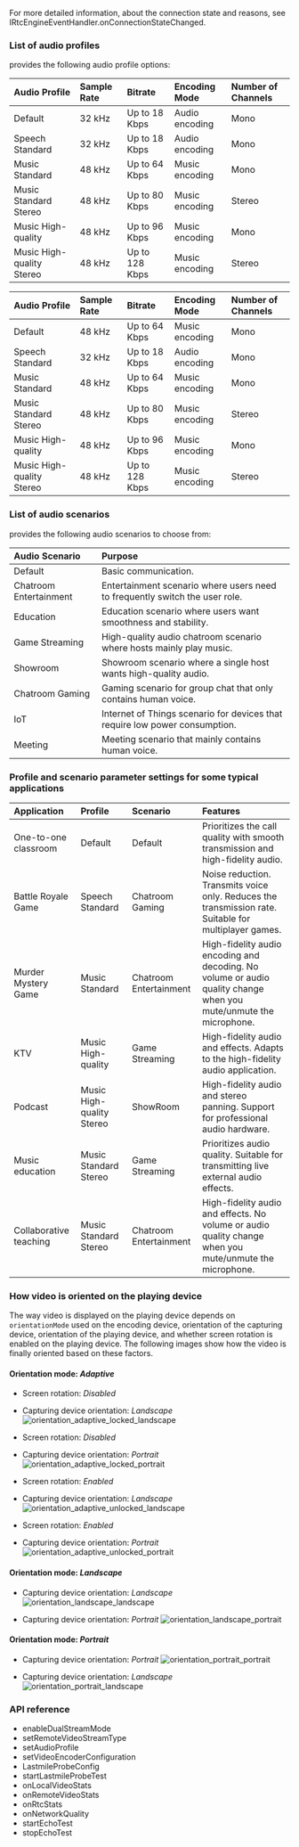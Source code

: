 <PlatformWrapper platform="android">

For more detailed information, about the connection state and reasons, see <Link to="{{Global.API_REF_ANDROID_ROOT}}/class_irtcengineeventhandler.html#callback_onconnectionstatechanged">IRtcEngineEventHandler.onConnectionStateChanged</Link>.

### List of audio profiles

<Vpd k="SDK" /> provides the following audio profile options:

<ProductWrapper product="video-calling">

|Audio Profile |Sample Rate |Bitrate |Encoding Mode |Number of Channels|
|:---|:---|:---|:---|:---|
|Default |32 kHz|Up to 18 Kbps |Audio encoding |Mono|
|Speech Standard |32 kHz|Up to 18 Kbps |Audio encoding |Mono|
|Music Standard|48 kHz|Up to 64 Kbps |Music encoding |Mono|
|Music Standard Stereo |48 kHz|Up to 80 Kbps |Music encoding |Stereo|
|Music High-quality |48 kHz|Up to 96 Kbps |Music encoding|Mono|
|Music High-quality Stereo |48 kHz|Up to 128 Kbps |Music encoding |Stereo|

</ProductWrapper>

<ProductWrapper product="interactive-live-streaming">

|Audio Profile |Sample Rate |Bitrate |Encoding Mode |Number of Channels|
|:---|:---|:---|:---|:---|
|Default |48 kHz|Up to 64 Kbps |Music encoding |Mono|
|Speech Standard |32 kHz|Up to 18 Kbps |Audio encoding |Mono|
|Music Standard|48 kHz|Up to 64 Kbps |Music encoding |Mono|
|Music Standard Stereo |48 kHz|Up to 80 Kbps |Music encoding |Stereo|
|Music High-quality |48 kHz|Up to 96 Kbps |Music encoding|Mono|
|Music High-quality Stereo |48 kHz|Up to 128 Kbps |Music encoding |Stereo|

</ProductWrapper>

### List of audio scenarios

<Vg k="VSDK" /> provides the following audio scenarios to choose from:

|Audio Scenario |Purpose|
|:---|:---|
|Default | Basic communication.|
|Chatroom Entertainment |Entertainment scenario where users need to frequently switch the user role.|
|Education |Education scenario where users want smoothness and stability.|
|Game Streaming |High-quality audio chatroom scenario where hosts mainly play music.|
|Showroom |Showroom scenario where a single host wants high-quality audio.|
|Chatroom Gaming |Gaming scenario for group chat that only contains human voice.|
|IoT |Internet of Things scenario for devices that require low power consumption.|
|Meeting |Meeting scenario that mainly contains human voice.|

### Profile and scenario parameter settings for some typical applications

|Application |Profile |Scenario |Features|
|:---|:---|:---|:---|
|One-to-one classroom |Default |Default | Prioritizes the call quality with smooth transmission and high-fidelity audio.|
|Battle Royale Game	|Speech Standard |Chatroom Gaming |Noise reduction. Transmits voice only. Reduces the transmission rate. Suitable for multiplayer games.|
|Murder Mystery Game |Music Standard |Chatroom Entertainment |High-fidelity audio encoding and decoding. No volume or audio quality change when you mute/unmute the microphone.|
|KTV |Music High-quality |Game Streaming |High-fidelity audio and effects. Adapts to the high-fidelity audio application.|
|Podcast |Music High-quality Stereo |ShowRoom |High-fidelity audio and stereo panning. Support for professional audio hardware.|
|Music education |Music Standard Stereo |Game Streaming |Prioritizes audio quality. Suitable for transmitting live external audio effects.|
|Collaborative teaching	|Music Standard Stereo |Chatroom Entertainment |High-fidelity audio and effects. No volume or audio quality change when you mute/unmute the microphone.|

### How video is oriented on the playing device

The way video is displayed on the playing device depends on `orientationMode` used on the encoding device, orientation of the capturing device, orientation of the playing device, and whether screen rotation is enabled on the playing device. The following images show how the video is finally oriented based on these factors.

#### Orientation mode: _Adaptive_

* Screen rotation: _Disabled_
* Capturing device orientation: _Landscape_
    ![orientation_adaptive_locked_landscape](/images/video-sdk/orientation_adaptive_locked_landscape.png) 

* Screen rotation: _Disabled_
* Capturing device orientation: _Portrait_
    ![orientation_adaptive_locked_portrait](/images/video-sdk/orientation_adaptive_locked_portrait.png) 

* Screen rotation: _Enabled_
* Capturing device orientation: _Landscape_
    ![orientation_adaptive_unlocked_landscape](/images/video-sdk/orientation_adaptive_unlocked_landscape.png) 

* Screen rotation: _Enabled_
* Capturing device orientation: _Portrait_
    ![orientation_adaptive_unlocked_portrait](/images/video-sdk/orientation_adaptive_unlocked_portrait.png) 

#### Orientation mode: _Landscape_

* Capturing device orientation: _Landscape_
    ![orientation_landscape_landscape](/images/video-sdk/orientation_landscape_landscape.png) 

* Capturing device orientation: _Portrait_
    ![orientation_landscape_portrait](/images/video-sdk/orientation_landscape_portrait.png) 

#### Orientation mode: _Portrait_

* Capturing device orientation: _Portrait_
    ![orientation_portrait_portrait](/images/video-sdk/orientation_portrait_portrait.png) 

* Capturing device orientation: _Landscape_
    ![orientation_portrait_landscape](/images/video-sdk/orientation_portrait_landscape.png) 


### API reference

- <Link to="{{global.API_REF_ANDROID_ROOT}}/class_irtcengine.html#api_enabledualstreammode">enableDualStreamMode</Link>

- <Link to="{{global.API_REF_ANDROID_ROOT}}/class_irtcengine.html#api_setremotevideostreamtype">setRemoteVideoStreamType</Link>

- <Link to="{{global.API_REF_ANDROID_ROOT}}/class_irtcengine.html#api_setaudioprofile">setAudioProfile</Link>

- <Link to="{{global.API_REF_ANDROID_ROOT}}/class_irtcengine.html#api_setvideoencoderconfiguration">setVideoEncoderConfiguration</Link>

- <Link to="{{global.API_REF_ANDROID_ROOT}}/rtc_api_data_type.html#class_lastmileprobeconfig">LastmileProbeConfig</Link>

- <Link to="{{global.API_REF_ANDROID_ROOT}}/class_irtcengine.html#api_startlastmileprobetest">startLastmileProbeTest</Link>

- <Link to="{{global.API_REF_ANDROID_ROOT}}/class_irtcengineeventhandler.html#callback_onlocalvideostats">onLocalVideoStats</Link>

- <Link to="{{global.API_REF_ANDROID_ROOT}}/class_irtcengineeventhandler.html#callback_onremotevideostats">onRemoteVideoStats</Link>

- <Link to="{{global.API_REF_ANDROID_ROOT}}/class_irtcengineeventhandler.html#callback_onrtcstats">onRtcStats</Link>

- <Link to="{{global.API_REF_ANDROID_ROOT}}/class_irtcengineeventhandler.html#callback_onnetworkquality">onNetworkQuality</Link>

- <Link to="{{global.API_REF_ANDROID_ROOT}}/class_irtcengine.html#api_startechotest3">startEchoTest</Link>

- <Link to="{{global.API_REF_ANDROID_ROOT}}/class_irtcengine.html#api_stopechotest">stopEchoTest</Link>

</PlatformWrapper>
